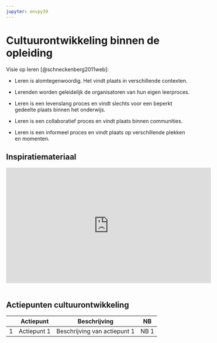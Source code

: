 ```yaml
---
jupyter: envpy39
---
```


# Cultuurontwikkeling binnen de opleiding

Visie op leren [@schneckenberg2011web]:

-   Leren is alomtegenwoordig. Het vindt plaats in verschillende contexten.

-   Lerenden worden geleidelijk de organisatoren van hun eigen leerproces.

-   Leren is een levenslang proces en vindt slechts voor een beperkt gedeelte plaats binnen het onderwijs.

-   Leren is een collaboratief proces en vindt plaats binnen communities.

-   Leren is een informeel proces en vindt plaats op verschillende plekken en momenten.\

## Inspiratiemateriaal

```{=html}
<div class="ratio ratio-16x9">
              <iframe
                width="560"
                height="315"
                src="https://www.youtube.com/embed/VAq7qJ2nzAQ?si=6dSSGMidWUQIXhQu"
                title="YouTube video player"
                frameborder="0"
                allow="accelerometer; autoplay; clipboard-write; encrypted-media; gyroscope; picture-in-picture; web-share"
                allowfullscreen
              ></iframe>
            </div>
            <br>
```

## Actiepunten cultuurontwikkeling

|     | Actiepunt   | Beschrijving                 | NB   |
|-----|-------------|------------------------------|------|
| 1   | Actiepunt 1 | Beschrijving van actiepunt 1 | NB 1 |
